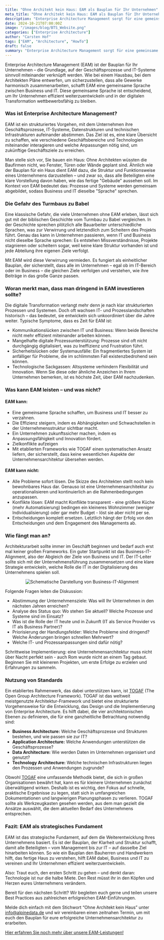 ```yaml
---
title: "Ohne Architekt kein Haus: EAM als Bauplan für Ihr Unternehmen"
meta_title: "Ohne Architekt kein Haus: EAM als Bauplan für Ihr Unternehmen"
description: "Enterprise Architecture Management sorgt für eine gemeinsame Sprache zwischen Business und IT. Wie ein Bauplan stellt es Prozesse & Systeme dar und ermöglicht die Weiterentwicklung Ihres Unternehmens."
date: 2024-10-21T07:00:00Z
image: "/images/blog/BTS_Website.png"
categories: ["Enterprise Architecture"]
author: "Carsten Hof"
tags: ["EAM", "Architecture", "HowTo"]
draft: false
summary: "Enterprise Architecture Management sorgt für eine gemeinsame Sprache zwischen Business und IT. Wie ein Bauplan stellt es Prozesse & Systeme dar und ermöglicht die Weiterentwicklung Ihres Unternehmens."
---
```


Enterprise Architecture Management (EAM) ist der Bauplan für Ihr Unternehmen – die Grundlage, auf der Geschäftsprozesse und IT-Systeme sinnvoll miteinander verknüpft werden. Wie bei einem Hausbau, bei dem Architekten Pläne entwerfen, um sicherzustellen, dass alle Gewerke harmonisch zusammenarbeiten, schafft EAM eine gemeinsame Sprache zwischen Business und IT. Diese gemeinsame Sprache ist entscheidend, um Ihr Unternehmen effizient weiterzuentwickeln und in der digitalen Transformation wettbewerbsfähig zu bleiben.

### Was ist Enterprise Architecture Management?
EAM ist ein strukturiertes Vorgehen, mit dem Unternehmen ihre Geschäftsprozesse, IT-Systeme, Datenstrukturen und technischen Infrastrukturen aufeinander abstimmen. Das Ziel ist es, eine klare Übersicht zu schaffen, wie verschiedene Geschäftsbereiche und Technologien miteinander interagieren und welche Anpassungen nötig sind, um zukünftige Geschäftsziele zu erreichen.

Man stelle sich vor, Sie bauen ein Haus: Ohne Architekten wüssten die Baufirmen nicht, wo Fenster, Türen oder Wände geplant sind. Ähnlich wie der Bauplan für ein Haus dient EAM dazu, die Struktur und Funktionsweise eines Unternehmens darzustellen – und zwar so, dass alle Beteiligten eine klare Vorstellung davon haben, wie das fertige "Gebäude" aussehen soll. Im Kontext von EAM bedeutet das: Prozesse und Systeme werden gemeinsam abgebildet, sodass Business und IT dieselbe "Sprache" sprechen.

### Die Gefahr des Turmbaus zu Babel
Eine klassische Gefahr, die viele Unternehmen ohne EAM erleben, lässt sich gut mit der biblischen Geschichte vom Turmbau zu Babel vergleichen. In der Geschichte sprechen plötzlich alle Bauarbeiter unterschiedliche Sprachen, was zur Verwirrung und letztendlich zum Scheitern des Projekts führt. Genau das kann in Unternehmen passieren, wenn IT und Business nicht dieselbe Sprache sprechen: Es entstehen Missverständnisse, Projekte stagnieren oder scheitern sogar, weil keine klare Struktur vorhanden ist und jede Abteilung ihre eigenen Ziele verfolgt.

Mit EAM wird diese Verwirrung vermieden. Es fungiert als einheitlicher Bauplan, der sicherstellt, dass alle im Unternehmen – egal ob im IT-Bereich oder im Business – die gleichen Ziele verfolgen und verstehen, wie ihre Beiträge in das große Ganze passen.

### Woran merkt man, dass man dringend in EAM investieren sollte?
Die digitale Transformation verlangt mehr denn je nach klar strukturierten Prozessen und Systemen. Doch oft wachsen IT- und Prozesslandschaften historisch – das bedeutet, sie entwickeln sich unkoordiniert über die Jahre weiter. Typische Symptome, dass es Zeit für EAM ist:

- Kommunikationslücken zwischen IT und Business: Wenn beide Bereiche nicht mehr effizient miteinander arbeiten können.
- Mangelhafte digitale Prozessunterstützung: Prozesse sind oft nicht durchgängig digitalisiert, was zu Ineffizienz und Frustration führt.
- Sicherheitslücken oder Systemausfälle: Ein fragmentiertes System ist anfälliger für Probleme, die im schlimmsten Fall existenzbedrohend sein können.
- Technologische Sackgassen: Altsysteme verhindern Flexibilität und Innovation.
Wenn Sie diese oder ähnliche Anzeichen in Ihrem Unternehmen bemerken, ist es höchste Zeit, über EAM nachzudenken.

### Was kann EAM leisten – und was nicht?
#### EAM kann:

- Eine gemeinsame Sprache schaffen, um Business und IT besser zu verzahnen.
- Die Effizienz steigern, indem es Abhängigkeiten und Schwachstellen in der Unternehmensstruktur sichtbar macht.
- Ein Unternehmen zukunftssicher machen, indem es Anpassungsfähigkeit und Innovation fördert.
- Zielkonflikte aufzeigen
- Mit etablierten Frameworks wie TOGAF einen systematischen Ansatz liefern, der sicherstellt, dass keine wesentlichen Aspekte der Unternehmensarchitektur übersehen werden.

#### EAM kann nicht:

- Alle Probleme sofort lösen. Die Skizze des Architekten stellt noch kein bewohnbares Haus dar. Genauso ist eine Unternehmensarchitektur zu operationalisieren und kontinuierlich an die Rahmenbedingungen anzupassen.
- Konflikte lösen: EAM macht Konflikte transparent - eine größere Küche (mehr Automatisierung) bedingen ein kleineres Wohnzimmer (weniger Individualisierung) oder gar mehr Budget - löst sie aber nicht per se.
- Entscheidungen komplett ersetzen. Letztlich hängt der Erfolg von den Entscheidungen und dem Engagement des Managements ab.

### Wie fängt man an?
Architekturarbeit sollte immer im Geschäft beginnen und bedarf auch erst mal keiner großen Frameworks. Ein guter Startpunkt ist das Business-IT-Alignment, also der Abgleich der Ziele von Business und IT. Der IT-Leiter sollte sich mit der Unternehmensführung zusammensetzen und eine klare Strategie entwickeln, welche Rolle die IT in der Digitalisierung des Unternehmens spielen soll.

<div style="display: flex; justify-content: center;">
  <img src="/images/blog/BIZ-IT-Alignment.png" alt="Schematische Darstellung von Business-IT-Alignment" />
</div>

Folgende Fragen leiten die Diskussion:
- Abstimmung der Unternehmensziele: Was will Ihr Unternehmen in den nächsten Jahren erreichen?
- Analyse des Status quo: Wo stehen Sie aktuell? Welche Prozesse und Systeme sind im Einsatz?
- Was ist die Rolle der IT heute und in Zukunft (IT als Service Provider vs IT als Business Partner)?
- Priorisierung der Handlungsfelder: Welche Probleme sind dringend? Welche Änderungen bringen schnellen Mehrwert?
- Welche IT- und Prozessanpassungen sind dafür nötig?

Schrittweise Implementierung: eine Unternehmensarchitektur muss nicht über Nacht perfekt sein - auch Rom wurde nicht an einem Tag gebaut. Beginnen Sie mit kleineren Projekten, um erste Erfolge zu erzielen und Erfahrungen zu sammeln.

### Nutzung von Standards
Ein etabliertes Rahmenwerk, das dabei unterstützen kann, ist [TOGAF](https://www.opengroup.org/togaf/) (The Open Group Architecture Framework). TOGAF ist das weltweit meistgenutzte Architektur-Framework und bietet eine strukturierte Vorgehensweise für die Entwicklung, das Design und die Implementierung von Enterprise Architecture. Es hilft dabei, die vier architektonischen Ebenen zu definieren, die für eine ganzheitliche Betrachtung notwendig sind:

- **Business Architecture:** Welche Geschäftsprozesse und Strukturen bestehen, und wie passen sie zur IT?
- **Application Architecture:** Welche Anwendungen unterstützen die Geschäftsprozesse?
- **Data Architecture:** Wie werden Daten im Unternehmen organisiert und genutzt?
- **Technology Architecture:** Welche technischen Infrastrukturen liegen den Prozessen und Anwendungen zugrunde?

Obwohl [TOGAF](https://www.opengroup.org/togaf/) eine umfassende Methodik bietet, die sich in großen Organisationen bewährt hat, kann es für kleinere Unternehmen zunächst überwältigend wirken. Deshalb ist es wichtig, den Fokus auf schnelle, praktische Ergebnisse zu legen, statt sich in umfangreichen Dokumentationen und langwierigen Planungsphasen zu verlieren. TOGAF sollte als Werkzeugkasten gesehen werden, aus dem man gezielt die Ansätze auswählt, die dem aktuellen Bedarf des Unternehmens entsprechen.

### Fazit: EAM als strategisches Fundament
EAM ist das strategische Fundament, auf dem die Weiterentwicklung Ihres Unternehmens basiert. Es ist der Bauplan, der Klarheit und Struktur schafft, damit alle Beteiligten – vom Management bis zur IT – auf dasselbe Ziel hinarbeiten können. So wie ein Bauplan den Bauherren und Handwerkern hilft, das fertige Haus zu verstehen, hilft EAM dabei, Business und IT zu vereinen und Ihr Unternehmen effizient weiterzuentwickeln.

Also: Traut euch, den ersten Schritt zu gehen – und denkt daran: Technologie ist nur die halbe Miete. Den Rest müsst ihr in den Köpfen und Herzen eures Unternehmens verändern.

Bereit für den nächsten Schritt? Wir begleiten euch gerne und teilen unsere Best Practices aus zahlreichen erfolgreichen EAM-Einführungen.

Melde dich einfach mit dem Stichwort “Ohne Architekt kein Haus” unter [info@alpinedata.de](mailto:info@alpinedata.de?subject=Ohne%20Architekt%20kein%20Haus) und wir vereinbaren einen zeitnahen Termin, um mit euch den Bauplan für eure erfolgreiche Unternehmensarchitektur zu erarbeiten.

[Hier erfahren Sie noch mehr über unsere EAM-Leistungen!](https://alpinedata.de/eam/)
